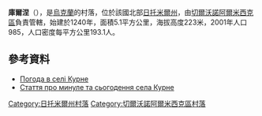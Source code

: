 {{coord|50|27|29|N|28|5|45|E|scale:30000|display=title}}

'''庫爾涅'''（{{lang-uk|Курне}}），是[[烏克蘭|烏克蘭]]的村落，位於該國北部[[日托米爾州|日托米爾州]]，由[[切爾沃諾阿爾米西克區|切爾沃諾阿爾米西克區]]負責管轄，始建於1240年，面積5.1平方公里，海拔高度223米，2001年人口985，人口密度每平方公里193.1人。

==參考資料== 
* [http://weather.in.ua/ua/zhitomirskaja/12838 Погода в селі Курне] {{Wayback|url=http://weather.in.ua/ua/zhitomirskaja/12838 |date=20160305204134 }}
* [https://web.archive.org/web/20160314014048/http://www.labuhi.in.ua/nostalhiia/3-kurne.html Стаття про минуле та сьогодення села Курне]

{{DEFAULTSORT:Курне}}
[[Category:日托米爾州村落|Category:日托米爾州村落]]
[[Category:切爾沃諾阿爾米西克區村落|Category:切爾沃諾阿爾米西克區村落]]


{{Zhytomyr-geo-stub}}